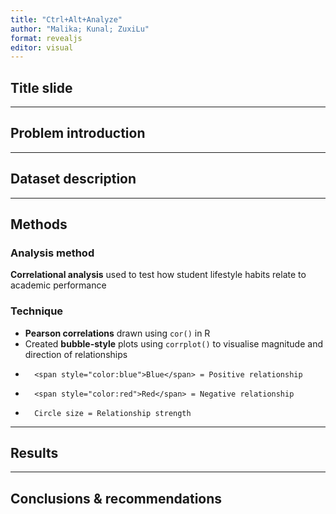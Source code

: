 ```yaml
---
title: "Ctrl+Alt+Analyze"
author: "Malika; Kunal; ZuxiLu"
format: revealjs
editor: visual
---
```


## Title slide

------------------------------------------------------------------------

## Problem introduction

------------------------------------------------------------------------

## Dataset description

------------------------------------------------------------------------

## Methods

### Analysis method

**Correlational analysis** used to test how student lifestyle habits relate to academic performance

### Technique

-   **Pearson correlations** drawn using `cor()` in R
-   Created **bubble-style** plots using `corrplot()` to visualise magnitude and direction of relationships
-       <span style="color:blue">Blue</span> = Positive relationship
-       <span style="color:red">Red</span> = Negative relationship
-       Circle size = Relationship strength

------------------------------------------------------------------------

## Results

------------------------------------------------------------------------

## Conclusions & recommendations
